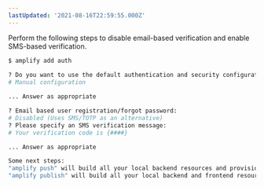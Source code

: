 ```yaml
---
lastUpdated: '2021-08-16T22:59:55.000Z'
---
```

Perform the following steps to disable email-based verification and enable SMS-based verification.

```bash
$ amplify add auth
 
? Do you want to use the default authentication and security configuration?
# Manual configuration

... Answer as appropriate

? Email based user registration/forgot password:
# Disabled (Uses SMS/TOTP as an alternative)
? Please specify an SMS verification message:
# Your verification code is {####}

... Answer as appropriate

Some next steps:
"amplify push" will build all your local backend resources and provision it in the cloud
"amplify publish" will build all your local backend and frontend resources (if you have hosting category added) and provision it in the cloud
```
